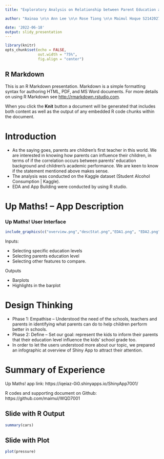 ```yaml
---
title: "Exploratory Analysis on Relationship between Parent Education and Children Success"

author: "Aainaa \n\n Ann Lee \n\n Rose Tiong \n\n Maimul Hoque S2142027 \n\n Noel Ng"

date: '2022-06-18'
output: slidy_presentation
---
```

```r
library(knitr)
opts_chunk$set(echo = FALSE,
               out.width = "75%", 
               fig.align = "center")
```



## R Markdown

This is an R Markdown presentation. Markdown is a simple formatting syntax for authoring HTML, PDF, and MS Word documents. For more details on using R Markdown see <http://rmarkdown.rstudio.com>.

When you click the **Knit** button a document will be generated that includes both content as well as the output of any embedded R code chunks within the document.


# Introduction
- As the saying goes, parents are children’s first teacher in this world. We are interested in knowing how parents can influence their children, in terms of if the correlation occurs between parents’ education background and children’s academic performance. We are keen to know if the statement mentioned above makes sense.
- The analysis was conducted on the Kaggle dataset (Student Alcohol Consumption | Kaggle).
- EDA and App Building were conducted by using R studio.

# Up Maths! – App Description

### Up Maths! User Interface

```r
include_graphics(c("overview.png","descStat.png","EDA1.png", "EDA2.png"))
```


Inputs:
  
  
- Selecting specific education levels
- Selecting parents education level
- Selecting other features to compare.
  
  
Outputs
  
  
- Barplots
- Highlights in the barplot



# Design Thinking
- Phase 1: Empathise – Understood the need of the schools, teachers and parents in identifying what parents can do to help children perform better in schools.
- Phase 2: Define – Set our goal: represent the kids to inform their parents that their education level influence the kids’ school grade too.
- In order to let the users understood more about our topic, we prepared an infographic at overview of Shiny App to attract their attention.


# Summary of Experience


Up Maths! app link: https://iqeiaz-0i0.shinyapps.io/ShinyApp7001/ 
  
  
  
R codes and supporting document on Github: https://github.com/maimul/WQD7001 


## Slide with R Output

```r
summary(cars)
```

## Slide with Plot

```r
plot(pressure)
```

